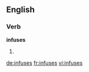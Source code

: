==English==

===Verb===
'''infuses'''

# {{third-person singular of|infuse}}

[[de:infuses]]
[[fr:infuses]]
[[vi:infuses]]
